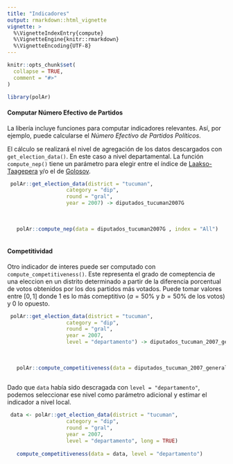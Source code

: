 ```yaml
---
title: "Indicadores"
output: rmarkdown::html_vignette
vignette: >
  %\VignetteIndexEntry{compute}
  %\VignetteEngine{knitr::rmarkdown}
  %\VignetteEncoding{UTF-8}
---
```


```r
knitr::opts_chunk$set(
  collapse = TRUE,
  comment = "#>"
)
```

```r
library(polAr)
```


#### Computar Número Efectivo de Partidos

La libería incluye funciones para computar indicadores relevantes. Así, por ejemplo, puede calcularse el *Número Efectivo de Partidos Políticos*. 

El cálculo se realizará el nivel de agregación de los datos descargados con `get_election_data()`. En este caso a nivel departamental. La función `compute_nep()` tiene un parámetro para elegir entre el índice de [Laakso-Taagepera](https://journals.sagepub.com/doi/10.1177/001041407901200101) y/o el de  [Golosov](https://journals.sagepub.com/doi/10.1177/1354068809339538).


```r
  
 polAr::get_election_data(district = "tucuman", 
                   category = "dip", 
                   round = "gral", 
                   year = 2007) -> diputados_tucuman2007G
 
 
 
   polAr::compute_nep(data = diputados_tucuman2007G , index = "All")
   

```

#### Competitividad

Otro indicador de interes puede ser computado con `compute_competitiveness()`. Este representa el grado de comeptencia de una eleccion en un distrito determinado a partir de la diferencia porcentual de votos obtenidos por los dos partidos más votados.  Puede tomar valores entre $[0,1]$ donde $1$ es lo más comeptitivo ($a=50\%$ y $b=50\%$ de los votos) y $0$ lo opuesto.

```r
  
 polAr::get_election_data(district = "tucuman", 
                   category = "dip", 
                   round = "gral", 
                   year = 2007, 
                   level = "departamento") -> diputados_tucuman_2007_general_depto
 
 
 
   polAr::compute_competitiveness(data = diputados_tucuman_2007_general_depto)
   

```

Dado que `data` había sido descragada con `level = "departamento"`, podemos seleccionar ese nivel como parámetro adicional y estimar el indicador a nivel local. 

```r

 data <- polAr::get_election_data(district = "tucuman", 
                   category = "dip", 
                   round = "gral", 
                   year = 2007, 
                   level = "departamento", long = TRUE)
                   
   compute_competitiveness(data = data, level = "departamento") 
   


```

